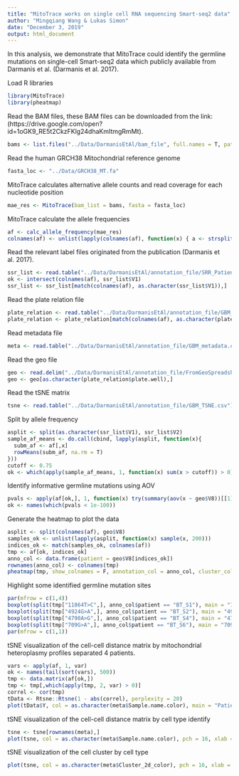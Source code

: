 ```yaml
---
title: "MitoTrace works on single cell RNA sequencing Smart-seq2 data"
author: "Mingqiang Wang & Lukas Simon"
date: "December 3, 2019"
output: html_document
---
```


In this analysis, we demonstrate that MitoTrace could identify the germline mutations on single-cell Smart-seq2 data which publicly available from Darmanis et al. (Darmanis et al. 2017).

Load R libraries
```r
library(MitoTrace)
library(pheatmap)
```

Read the BAM files, these BAM files can be downloaded from the link: (https://drive.google.com/open?id=1oGK9_RE5t2CkzFKlg24dhaKmItmgRmMt).
```r
bams <- list.files("../Data/DarmanisEtAl/bam_file", full.names = T, pattern = ".bam$")
```

Read the human GRCH38 Mitochondrial reference genome
```r
fasta_loc <- "../Data/GRCH38_MT.fa"
```

MitoTrace calculates alternative allele counts and read coverage for each nucleotide position
```r
mae_res <- MitoTrace(bam_list = bams, fasta = fasta_loc)
```

MitoTrace calculate the allele frequencies
```r
af <- calc_allele_frequency(mae_res)
colnames(af) <- unlist(lapply(colnames(af), function(x) { a <- strsplit(x, "\\.") [[1]][1]}))
```

Read the relevant label files originated from the publication (Darmanis et al. 2017).
```r
ssr_list <- read.table("../Data/DarmanisEtAl/annotation_file/SRR_Patient_all_list_sorted", sep = "\t")
ok <- intersect(colnames(af), ssr_list$V1)
ssr_list <- ssr_list[match(colnames(af), as.character(ssr_list$V1)),]
```

Read the plate relation file
```r
plate_relation <- read.table("../Data/DarmanisEtAl/annotation_file/GBM_SRA_plate_relation", sep = "\t", header = T)
plate_relation <- plate_relation[match(colnames(af), as.character(plate_relation$sra)),]
```

Read metadata file
```r
meta <- read.table("../Data/DarmanisEtAl/annotation_file/GBM_metadata.csv")
```

Read the geo file
```r
geo <- read.delim("../Data/DarmanisEtAl/annotation_file/FromGeoSpreadsheet.tsv", row.names = 1)
geo <- geo[as.character(plate_relation$plate.well),]
```

Read the tSNE matrix
```r
tsne <- read.table("../Data/DarmanisEtAl/annotation_file/GBM_TSNE.csv")
```

Split by allele frequency
```r
asplit <- split(as.character(ssr_list$V1), ssr_list$V2)
sample_af_means <- do.call(cbind, lapply(asplit, function(x){
  subm_af <- af[,x]
  rowMeans(subm_af, na.rm = T)
}))
cutoff <- 0.75
ok <- which(apply(sample_af_means, 1, function(x) sum(x > cutoff)) > 0)
```

Identify informative germline mutations using AOV
```r
pvals <- apply(af[ok,], 1, function(x) try(summary(aov(x ~ geo$V8))[[1]][1, 5]))
ok <- names(which(pvals < 1e-100))
```

Generate the heatmap to plot the data
```r
asplit <- split(colnames(af), geo$V8)
samples_ok <- unlist(lapply(asplit, function(x) sample(x, 200)))
indices_ok <- match(samples_ok, colnames(af))
tmp <- af[ok, indices_ok]
anno_col <- data.frame(patient = geo$V8[indices_ok])
rownames(anno_col) <- colnames(tmp)
pheatmap(tmp, show_colnames = F, annotation_col = anno_col, cluster_cols = T)
```

Highlight some identified germline mutation sites
```r
par(mfrow = c(1,4))
boxplot(split(tmp["11864T>C",], anno_col$patient == "BT_S1"), main = "11864T>C", xlab = "BT_S1", ylab = "Alternative allele frequency")
boxplot(split(tmp["4924G>A",], anno_col$patient == "BT_S2"), main = "4924G>A", xlab = "BT_S2", ylab = "Alternative allele frequency")
boxplot(split(tmp["4790A>G",], anno_col$patient == "BT_S4"), main = "4790A>G", xlab = "BT_S4", ylab = "Alternative allele frequency")
boxplot(split(tmp["709G>A",], anno_col$patient == "BT_S6"), main = "709G>A", xlab = "BT_S6", ylab = "Alternative allele frequency")
par(mfrow = c(1,1))
```


tSNE visualization of the cell-cell distance matrix by mitochondrial heteroplasmy profiles separated 4 patients.
```r
vars <- apply(af, 1, var)
ok <- names(tail(sort(vars), 500))
tmp <- data.matrix(af[ok,])
tmp <- tmp[,which(apply(tmp, 2, var) > 0)]
correl <- cor(tmp)
tData <- Rtsne::Rtsne(1 - abs(correl), perplexity = 20)
plot(tData$Y, col = as.character(meta$Sample.name.color), main = "Patient", pch =20)
```

tSNE visualization of the cell-cell distance matrix by cell type identify
```r
tsne <- tsne[rownames(meta),]
plot(tsne, col = as.character(meta$Sample.name.color), pch = 16, xlab = "tSNE1", ylab = "tSNE2")
```

tSNE visualization of the cell cluster by cell type
```r
plot(tsne, col = as.character(meta$Cluster_2d_color), pch = 16, xlab = "tSNE1", ylab = "tSNE2")
```





```r


```
